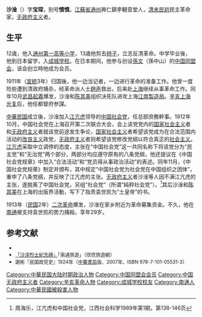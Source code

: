'''沙淦'''（{{bd|1885年||1913年|7月10日}}）字'''宝琛'''，别号'''憤憤'''。[[江蘇省|江蘇省]][[南通市|通州]]興仁鎮李観音堂人，[[清|清末]][[中華民国|民初]]民主革命家，[[无政府主义|无政府主义]]者。

==生平==
12歳，他入[[通州第一高等小学|通州第一高等小学]]，13歳他剪去[[辫子|辫子]]，立志反清革命。中学毕业後，他到日本留学，入[[成城学校|成城学校]]。在日本期间，他参与创设[[孫文|孫文]]（孫中山）的[[中国同盟会|中国同盟会]]，该会创立時他成为会员。

1911年（[[宣統|宣統]]3年）归国後，他一边当记者，一边进行革命的准备工作。他曾一度险些遭到清政府捕杀，经革命派人士[[趙声|趙声]]救出，后来赴[[上海市|上海]]继续从事革命工作。同年10月[[武昌起義|武昌起義]]爆发，沙淦和[[陈其美|陈其美]]组织决死队进攻上海[[江南製造局|江南製造局]]。[[辛亥上海光复|辛亥上海光复]]后，他任都督府参謀。

[[中華民国|中華民国]]成立後，沙淦加入[[江亢虎|江亢虎]]领导的[[中国社会党|中国社会党]]，任总部庶務幹事。1912年10月，中国社会党在上海召开第二次联合大会，会上该党党内的[[国家社会主义|国家社会主义]]者和[[无政府主义|无政府主义]]者就该党前途发生争论，[[国家社会主义|国家社会主义]]者希望该党成为在合法范围内活动的[[改良主义|改良主义]]政党，[[无政府主义|无政府主义]]者则希望该党修改党纲以符合真正的[[社会主义|社会主义]]。[[江亢虎|江亢虎]]采取中立调停的态度，主张在“中国社会党”这一共同名称下将该党分为“民主党”和“无治党”两个部分，两部分均应遵守原有的八条党纲，他还提议在《中国社会党规章》中加入“合法活动”和“党员得从事政治活动”的表述。同年11月，《中国社会党规章》制定并颁布，其中规定“中国社会党为社会党在中国组织之团体”，重申了八条党纲，并反映了江亢虎的主张。[[无政府主义|无政府主义]]者沙淦等人因不满江亢虎的主张，遂脱离了中国社会党，另组“社会党”（所谓“純粋社会党”）。<ref>周海乐，江亢虎和中国社会党，江西社会科学1989年第1期，第138-146页</ref>其后沙淦和[[陈其美|陈其美]]在上海的出版界活動，写下了指责袁世凯为“土皇帝”的书。

1913年（[[民国紀元|民国]]2年）[[二次革命|二次革命]]爆发，沙淦在家乡附近为革命募集资金。不久，他在[[南通市|南通]]被支持袁世凯的势力捕殺。享年29岁。

== 参考文献 ==
{{reflist}}
* <span style="font-size:90%;">{{Cite book<!--|和書-->|author = 徐友春主編|title = 民国人物大辞典 増訂版|year = 2007|publisher = 河北人民出版社|isbn = 978-7-202-03014-1}}</span>
* <span style="font-size:90%;">[http://nantong.cncn.com/jingdian/info/23984.html 「沙淦烈士紀念碑」]「南通旅遊」（欣欣旅遊網）</span>
*<span style="font-size:90%;">謝彬『民国政党史』1924年（[[中華書局|中華書局]]版、2007年、ISBN 978-7-101-05531-3）</span>

{{DEFAULTSORT:Sha沙}}
[[Category:中華民国大陆时期政治人物|Category:中華民国大陆时期政治人物]]
[[Category:中国同盟会会员|Category:中国同盟会会员]]
[[Category:中国无政府主义者|Category:中国无政府主义者]]
[[Category:辛亥革命人物|Category:辛亥革命人物]]
[[Category:成城学校校友|Category:成城学校校友]]
[[Category:南通人|Category:南通人]]
[[Category:中華民國被殺害人物|Category:中華民國被殺害人物]]